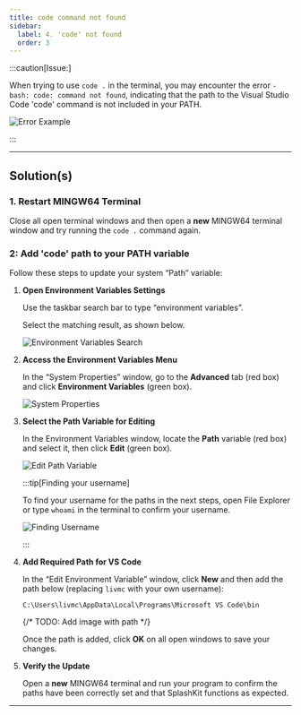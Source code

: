 ```yaml
---
title: code command not found
sidebar:
  label: 4. 'code' not found
  order: 3
---
```



:::caution[Issue:]

When trying to use `code .` in the terminal, you may encounter the error `-bash: code: command not found`, indicating that the path to the Visual Studio Code 'code' command is not included in your PATH.

![Error Example](/images/troubleshoot/windows-msys2/code-not-found.png)

:::

---

## Solution(s)

### 1. Restart MINGW64 Terminal

Close all open terminal windows and then open a **new** MINGW64 terminal window and try running the `code .` command again.

### 2: Add 'code' path to your PATH variable

Follow these steps to update your system “Path” variable:

<Steps>

1. **Open Environment Variables Settings**  

    Use the taskbar search bar to type “environment variables”.

    Select the matching result, as shown below.

    ![Environment Variables Search](https://i.imgur.com/i3cb9nr.png)

2. **Access the Environment Variables Menu**  

    In the “System Properties” window, go to the **Advanced** tab (red box) and click **Environment Variables** (green box).

    ![System Properties](https://i.imgur.com/4Cbmnja.png)

3. **Select the Path Variable for Editing**  

    In the Environment Variables window, locate the **Path** variable (red box) and select it, then click **Edit** (green box).

    ![Edit Path Variable](/images/troubleshoot/windows-msys2/env-var-windows.png)

    :::tip[Finding your username]

    To find your username for the paths in the next steps, open File Explorer or type `whoami` in the terminal to confirm your username.

    ![Finding Username](https://i.imgur.com/2neJLOs.png)

    :::

4. **Add Required Path for VS Code**

    In the “Edit Environment Variable” window, click **New** and then add the path below (replacing `livmc` with your own username):

    ```plaintext
    C:\Users\livmc\AppData\Local\Programs\Microsoft VS Code\bin
    ```

    {/* TODO: Add image with path */}

    Once the path is added, click **OK** on all open windows to save your changes.

5. **Verify the Update**  

    Open a **new** MINGW64 terminal and run your program to confirm the paths have been correctly set and that SplashKit functions as expected.

</Steps>

---
